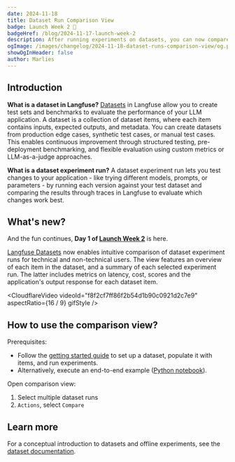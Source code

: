 ```yaml
---
date: 2024-11-18
title: Dataset Run Comparison View
badge: Launch Week 2 🚀
badgeHref: /blog/2024-11-17-launch-week-2
description: After running experiments on datasets, you can now compare results side-by-side, view metrics, and peek into details of each dataset item across runs.
ogImage: /images/changelog/2024-11-18-dataset-runs-comparison-view/og.png
showOgInHeader: false
author: Marlies
---
```



<ChangelogHeader />

## Introduction

**What is a dataset in Langfuse?** [Datasets](/docs/datasets/overview) in Langfuse allow you to create test sets and benchmarks to evaluate the performance of your LLM application. A dataset is a collection of dataset items, where each item contains inputs, expected outputs, and metadata. You can create datasets from production edge cases, synthetic test cases, or manual test cases. This enables continuous improvement through structured testing, pre-deployment benchmarking, and flexible evaluation using custom metrics or LLM-as-a-judge approaches.

**What is a dataset experiment run?** A dataset experiment run lets you test changes to your application - like trying different models, prompts, or parameters - by running each version against your test dataset and comparing the results through traces in Langfuse to evaluate which changes work best.

## What's new?

And the fun continues, **Day 1 of [Launch Week 2](/blog/2024-11-17-launch-week-2)** is here.

[Langfuse Datasets](/docs/datasets/overview) now enables intuitive comparison of dataset experiment runs for technical and non-technical users. The view features an overview of each item in the dataset, and a summary of each selected experiment run. The latter includes metrics on latency, cost, scores and the application's output response for each dataset item.

<CloudflareVideo
  videoId="f8f2cf7ff86f2b54d1b90c0921d2c7e9"
  aspectRatio={16 / 9}
  gifStyle
/>

## How to use the comparison view?

Prerequisites:

- Follow the [getting started guide](/docs/datasets/get-started) to set up a dataset, populate it with items, and run experiments.
- Alternatively, execute an end-to-end example ([Python notebook](/docs/datasets/python-cookbook)).

Open comparison view:

1. Select multiple dataset runs
2. `Actions`, select `Compare`

## Learn more

For a conceptual introduction to datasets and offline experiments, see the [dataset documentation](/docs/datasets/overview).

